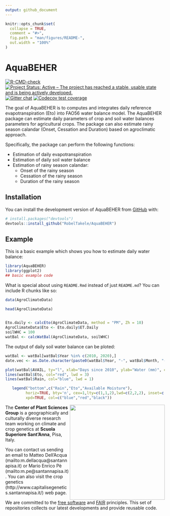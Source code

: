 ```yaml
---
output: github_document
---
```


<!-- README.md is generated from README.Rmd. Please edit that file -->

```r
knitr::opts_chunk$set(
  collapse = TRUE,
  comment = "#>",
  fig.path = "man/figures/README-",
  out.width = "100%"
)
```

# AquaBEHER

<!-- badges: start -->
[![R-CMD-check](https://github.com/RobelTakele/AquaBEHER/actions/workflows/R-CMD-check.yaml/badge.svg)](https://github.com/RobelTakele/AquaBEHER/actions/workflows/R-CMD-check.yaml)
[![Project Status: Active – The project has reached a stable, usable state and is being actively developed.](https://www.repostatus.org/badges/latest/active.svg)](https://www.repostatus.org/#active)
[![Gitter chat](https://badges.gitter.im/gitterHQ/gitter.png)](https://gitter.im/r-hub/community)
[![Codecov test coverage](https://codecov.io/gh/RobelTakele/AquaBEHER/branch/master/graph/badge.svg)](https://app.codecov.io/gh/RobelTakele/AquaBEHER?branch=master)
<!-- badges: end -->

 The goal of AquaBEHER is to computes and integrates daily reference evapotranspiration (Eto) into FAO56 water balance model. 
 The AquaBEHER package can estimate daily parameters of crop and soil water balances parameters for agricultural crops. The package can also 
    estimate rainy season calandar (Onset, Cessation and Duration) based on agroclimatic approach. 

Specifically, the package can perform the following functions:

+   Estimation of daily evapotranspiration
+   Estimation of daily soil water balance
+   Estimation of rainy season calandar:
    +   Onset of the rainy season
    +   Cessation of the rainy season
    +   Duration of the rainy season

## Installation

You can install the development version of AquaBEHER from [GitHub](https://github.com/) with:

``` r
# install.packages("devtools")
devtools::install_github("RobelTakele/AquaBEHER")
```

## Example

This is a basic example which shows you how to estimate daily water balance:

```r
library(AquaBEHER)
library(ggplot2)
## basic example code
```

What is special about using `README.Rmd` instead of just `README.md`? You can include R chunks like so:

```r
data(AgroClimateData)

head(AgroClimateData)
 
```

```r

Eto.daily <- calcEto(AgroClimateData, method = "PM", Zh = 10)
AgroClimateData$Eto <- Eto.daily$ET.Daily
soilWHC = 100
watBal <- calcWatBal(AgroClimateData, soilWHC)

```

The output of daily soil water balance can be ploted:

```r

watBal <- watBal[watBal$Year %in% c(2010, 2020),]
date.vec <- as.Date.character(paste0(watBal$Year, "-", watBal$Month, "-", watBal$Day))

plot(watBal$AVAIL, ty="l", xlab="Days since 2010", ylab="Water (mm)", col="black", lwd = 1, lty = 2)
lines(watBal$Eto, col="red", lwd = 3)
lines(watBal$Rain, col="blue", lwd = 1)

   legend("bottom",c("Rain","Eto","Available Moisture"),
         horiz=TRUE, bty='n', cex=1,lty=c(1,1,2),lwd=c(2,2,2), inset=c(1,1),
         xpd=TRUE, col=c("blue","red","black"))

```


<img align="right" width="300" src="http://www.capitalisegenetics.santannapisa.it/sites/default/files/u65/Logo%20plant%20sciences.png">


The **Center of Plant Sciences Group** is a geographically and culturally diverse research team working on climate and crop genetics 
at **Scuola Superiore Sant’Anna**, Pisa, Italy. 

You can contact us sending an email to Matteo Dell'Acqua (mailto:m.dellacqua@santannapisa.it) or Mario Enrico Pè (mailto:m.pe@santannapisa.it).
You can also visit the crop genetics (http://www.capitalisegenetics.santannapisa.it/) web page.

We are committed to the 
[free software](https://www.fsf.org/about/what-is-free-software) and 
[FAIR](https://www.go-fair.org/fair-principles/) principles.
This set of repositories collects our latest developments and provide reusable code.

